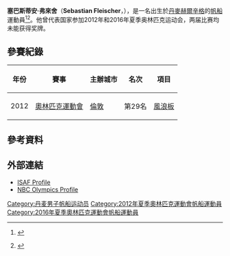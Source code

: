'''塞巴斯蒂安·弗來舍'''（'''Sebastian Fleischer'''，{{bd|1993年|12月26日|catIdx=Fleischer, Sebastian}}），是一名出生於[[丹麥|丹麥]][[赫爾辛格|赫爾辛格]]的[[帆船|帆船]]運動員<ref name=london2012>{{cite web|title=Sebastian Fleischer|url=http://www.london2012.com/athlete/fleischer-sebastian-1081724/|work=London 2012|accessdate=2013-09-05|deadurl=yes|archiveurl=https://web.archive.org/web/20130407025254/http://www.london2012.com/athlete/fleischer-sebastian-1081724/|archivedate=2013-04-07}}</ref><ref>{{cite sports-reference | 1 = Sebastian Fleischer | 2 = http://www.sports-reference.com/olympics/athletes/fl/sebastian-fleischer-1.html | 3 = 2013-09-05 }} {{Wayback|url=http://www.sports-reference.com/olympics/athletes/fl/sebastian-fleischer-1.html |date=20120814063131 }}</ref>。他曾代表国家参加2012年和2016年夏季奥林匹克运动会，两届比赛均未能获得奖牌。

== 參賽紀錄 ==
{| class="wikitable" width=50% style="font-size:90%; text-align:center;"
|-
!年份 !! 賽事 !! 主辦城市 !! 名次 !! 項目
|-
| rowspan=1|2012
| rowspan=1 align=left|[[2012年奧林匹克運動會|奧林匹克運動會]]
| rowspan=1 align=left|{{flagicon|GBR}} [[倫敦|倫敦]] 
| 第29名
| [[2012年夏季奧林匹克運動會帆船男子風浪板比賽|風浪板]]
|}

== 參考資料 ==
{{Reflist}}

== 外部連結 ==
* [http://www.sailing.org/bio.asp?ID=DENSF4 ISAF Profile] {{Wayback|url=http://www.sailing.org/bio.asp?ID=DENSF4 |date=20170514171224 }}
* [http://www.2012.nbcolympics.com/athletes/athlete=fleischer-sebastian-1081724/index.html NBC Olympics Profile] {{Webarchive|url=https://archive.is/20130905161833/http://www.2012.nbcolympics.com/athletes/athlete=fleischer-sebastian-1081724/index.html |date=2013-09-05 }}

{{DEFAULTSORT:Fleischer, Sebastian}}
[[Category:丹麦男子帆船运动员|Category:丹麦男子帆船运动员]]
[[Category:2012年夏季奧林匹克運動會帆船運動員|Category:2012年夏季奧林匹克運動會帆船運動員]]
[[Category:2016年夏季奧林匹克運動會帆船運動員|Category:2016年夏季奧林匹克運動會帆船運動員]]